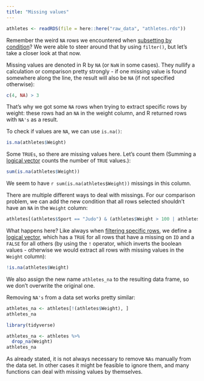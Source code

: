 ```yaml
---
title: "Missing values"
---
```


```r
athletes <- readRDS(file = here::here("raw_data", "athletes.rds"))
```

Remember the weird `NA` rows we encountered when [subsetting by condition]()? We were able to steer around that by using `filter()`, but let's take a closer look at that now.

Missing values are denoted in R by `NA` (or `NaN` in some cases). They nullify a calculation or comparison pretty strongly - if one missing value is found somewhere along the line, the result will also be `NA` (if not specified otherwise):

```r
c(4, NA) > 3
```

That's why we got some `NA` rows when trying to extract specific rows by weight: these rows had an `NA` in the weight column, and R returned rows with `NA's` as a result.

To check if values are `NA`, we can use `is.na()`:

```r
is.na(athletes$Weight)
```

Some `TRUEs`, so there are missing values here. Let's count them (Summing a [logical vector](../basics/basics.qmd#comparisons-and-logical-operators) counts the number of `TRUE` values.):

```r
sum(is.na(athletes$Weight))
```

We seem to have `r sum(is.na(athletes$Weight))` missings in this column.

There are multiple different ways to deal with missings. For our comparison problem, we can add the new condition that all rows selected shouldn't have an `NA` in the `Weight` column:

```r
athletes[(athletes$Sport == "Judo") & (athletes$Weight > 100 | athletes$Weight < 50) & !is.na(athletes$Weight), ]
```

What happens here? Like always when [filtering specific rows](https://nickhaf.github.io/r_tutorial/qmd/subsetting/subsetting.html#conditional-filtering), we define a [logical vector](https://nickhaf.github.io/r_tutorial/qmd/basics/basics.html#comparisons-and-logical-operators), which has a `TRUE` for all rows that have a missing on `ID` and a `FALSE` for all others (by using the `!` operator, which inverts the boolean values - otherwise we would extract all rows with missing values in the `Weight` column):

```r
!is.na(athletes$Weight)
```

We also assign the new name `athletes_na` to the resulting data frame, so we don't overwrite the original one.

Removing `NA's` from a data set works pretty similar:

```r
athletes_na <- athletes[!(athletes$Weight), ]
athletes_na
```

::: tidy
```r
library(tidyverse)

athletes_na <- athletes %>%
  drop_na(Weight)
athletes_na
```
:::

As already stated, it is not always necessary to remove `NAs` manually from the data set. In other cases it might be feasible to ignore them, and many functions can deal with missing values by themselves.
